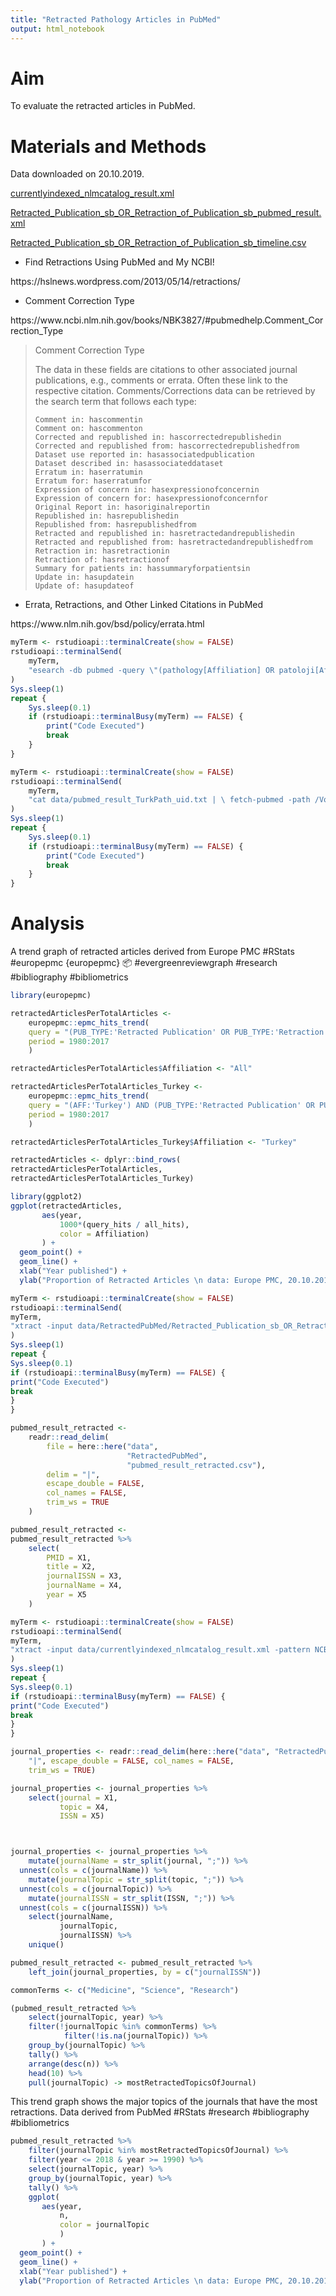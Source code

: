 ```yaml
---
title: "Retracted Pathology Articles in PubMed"
output: html_notebook
---
```


# Aim

To evaluate the retracted articles in PubMed.



# Materials and Methods

Data downloaded on 20.10.2019.

[currentlyindexed_nlmcatalog_result.xml](https://www.ncbi.nlm.nih.gov/portal/utils/file_backend.cgi?Db=nlmcatalog&HistoryId=NCID_1_12059143_130.14.18.48_5555_1571596396_818866540_0MetA0_S_HStore&QueryKey=1&Sort=PubDate&Filter=all&CompleteResultCount=5244&Mode=file&View=xml&p$l=Email&portalSnapshot=%2Fprojects%2Fentrez%2Fpubmed%2FPubMedGroup@1.146&BaseUrl=&PortName=live&RootTag=NLMCatalogRecordSet&DocType=NLMCatalogRecordSet%20PUBLIC%20%22-%2F%2FNLM%2F%2FDTD%20NLMCatalogRecordSet,%201st%20June%202017%2F%2FEN%22%20%22https://www.nlm.nih.gov/databases/dtd/nlmcatalogrecordset_170601.dtd%22&FileName=&ContentType=xml)


[Retracted_Publication_sb_OR_Retraction_of_Publication_sb_pubmed_result.xml](https://www.ncbi.nlm.nih.gov/portal/utils/file_backend.cgi?Db=pubmed&HistoryId=NCID_1_12059143_130.14.18.48_5555_1571596396_818866540_0MetA0_S_HStore&QueryKey=18&Sort=&Filter=all&CompleteResultCount=14043&Mode=file&View=xml&p$l=Email&portalSnapshot=%2Fprojects%2Fentrez%2Fpubmed%2FPubMedGroup@1.146&BaseUrl=&PortName=live&RootTag=PubmedArticleSet&DocType=PubmedArticleSet%20PUBLIC%20%22-%2F%2FNLM%2F%2FDTD%20PubMedArticle,%201st%20January%202019%2F%2FEN%22%20%22https://dtd.nlm.nih.gov/ncbi/pubmed/out/pubmed_190101.dtd%22&FileName=&ContentType=xml)


[Retracted_Publication_sb_OR_Retraction_of_Publication_sb_timeline.csv](https://www.ncbi.nlm.nih.gov/pubmed?p$l=Email&Mode=download&term=Retracted%20Publication[sb]%20OR%20Retraction%20of%20Publication[sb]&dlid=timeline&filename=timeline.csv&bbid=&p$debugoutput=off)



- Find Retractions Using PubMed and My NCBI!

https://hslnews.wordpress.com/2013/05/14/retractions/

- Comment Correction Type

https://www.ncbi.nlm.nih.gov/books/NBK3827/#pubmedhelp.Comment_Correction_Type



> Comment Correction Type
> 
> The data in these fields are citations to other associated journal publications, e.g., comments or errata. Often these link to the respective citation. Comments/Corrections data can be retrieved by the search term that follows each type:
> 
>     Comment in: hascommentin
>     Comment on: hascommenton
>     Corrected and republished in: hascorrectedrepublishedin
>     Corrected and republished from: hascorrectedrepublishedfrom
>     Dataset use reported in: hasassociatedpublication
>     Dataset described in: hasassociateddataset
>     Erratum in: haserratumin
>     Erratum for: haserratumfor
>     Expression of concern in: hasexpressionofconcernin
>     Expression of concern for: hasexpressionofconcernfor
>     Original Report in: hasoriginalreportin
>     Republished in: hasrepublishedin
>     Republished from: hasrepublishedfrom
>     Retracted and republished in: hasretractedandrepublishedin
>     Retracted and republished from: hasretractedandrepublishedfrom
>     Retraction in: hasretractionin
>     Retraction of: hasretractionof
>     Summary for patients in: hassummaryforpatientsin
>     Update in: hasupdatein
>     Update of: hasupdateof
> 

- Errata, Retractions, and Other Linked Citations in PubMed

https://www.nlm.nih.gov/bsd/policy/errata.html


<!-- Not used -->
<!-- ## Data retriveal from PubMed using EDirect  -->

<!-- Article PMID downloaded as `txt`. -->

```r
myTerm <- rstudioapi::terminalCreate(show = FALSE)
rstudioapi::terminalSend(
    myTerm,
    "esearch -db pubmed -query \"(pathology[Affiliation] OR patoloji[Affiliation]) AND (Turkey[Affiliation] OR Türkiye[Affiliation])\" -datetype PDAT -mindate 1800 -maxdate 3000 | \ efetch -format uid > data/pubmed_result_TurkPath_uid.txt \n"
)
Sys.sleep(1)
repeat {
    Sys.sleep(0.1)
    if (rstudioapi::terminalBusy(myTerm) == FALSE) {
        print("Code Executed")
        break
    }
}
```



```r
myTerm <- rstudioapi::terminalCreate(show = FALSE)
rstudioapi::terminalSend(
    myTerm,
    "cat data/pubmed_result_TurkPath_uid.txt | \ fetch-pubmed -path /Volumes/Agu2018/PubMed > data/pubmed_result_TurkPath.xml \n"
)
Sys.sleep(1)
repeat {
    Sys.sleep(0.1)
    if (rstudioapi::terminalBusy(myTerm) == FALSE) {
        print("Code Executed")
        break
    }
}
```



# Analysis


A trend graph of retracted articles derived from Europe PMC #RStats #europepmc {europepmc} 📦 #evergreenreviewgraph #research #bibliography #bibliometrics



```r
library(europepmc)
```


```r
retractedArticlesPerTotalArticles <- 
    europepmc::epmc_hits_trend(
    query = "(PUB_TYPE:'Retracted Publication' OR PUB_TYPE:'Retraction of Publication')",
    period = 1980:2017
    )

retractedArticlesPerTotalArticles$Affiliation <- "All"

retractedArticlesPerTotalArticles_Turkey <- 
    europepmc::epmc_hits_trend(
    query = "(AFF:'Turkey') AND (PUB_TYPE:'Retracted Publication' OR PUB_TYPE:'Retraction of Publication')",
    period = 1980:2017
    )

retractedArticlesPerTotalArticles_Turkey$Affiliation <- "Turkey"

retractedArticles <- dplyr::bind_rows(
retractedArticlesPerTotalArticles,
retractedArticlesPerTotalArticles_Turkey)

```



```r
library(ggplot2)
ggplot(retractedArticles, 
       aes(year, 
           1000*(query_hits / all_hits),
           color = Affiliation)
       ) + 
  geom_point() + 
  geom_line() +
  xlab("Year published") + 
  ylab("Proportion of Retracted Articles \n data: Europe PMC, 20.10.2019 \n 1000x")
```












```r
myTerm <- rstudioapi::terminalCreate(show = FALSE)
rstudioapi::terminalSend(
myTerm,
"xtract -input data/RetractedPubMed/Retracted_Publication_sb_OR_Retraction_of_Publication_sb_pubmed_result.xml -pattern PubmedArticle -tab \"|\" -sep \";\" -def \"NA\" -element MedlineCitation/PMID ArticleTitle Journal/ISSN ISOAbbreviation PubDate/Year > data/RetractedPubMed/pubmed_result_retracted.csv \n"
)
Sys.sleep(1)
repeat {
Sys.sleep(0.1)
if (rstudioapi::terminalBusy(myTerm) == FALSE) {
print("Code Executed")
break
}
}
```



```r
pubmed_result_retracted <-
    readr::read_delim(
        file = here::here("data",
                          "RetractedPubMed",
                          "pubmed_result_retracted.csv"),
        delim = "|",
        escape_double = FALSE,
        col_names = FALSE,
        trim_ws = TRUE
    )

pubmed_result_retracted <- 
pubmed_result_retracted %>%
    select(
        PMID = X1,
        title = X2,
        journalISSN = X3, 
        journalName = X4,
        year = X5
    )
```






```r
myTerm <- rstudioapi::terminalCreate(show = FALSE)
rstudioapi::terminalSend(
myTerm,
"xtract -input data/currentlyindexed_nlmcatalog_result.xml -pattern NCBICatalogRecord -tab \"|\" -sep \";\" -def \"NA\" -element MedlineTA TitleAlternate BroadJournalHeadingList MeshHeading/DescriptorName ISSN > data/RetractedPubMed/journal_properties.csv \n"
)
Sys.sleep(1)
repeat {
Sys.sleep(0.1)
if (rstudioapi::terminalBusy(myTerm) == FALSE) {
print("Code Executed")
break
}
}
```


```r
journal_properties <- readr::read_delim(here::here("data", "RetractedPubMed" , "journal_properties.csv"), 
    "|", escape_double = FALSE, col_names = FALSE, 
    trim_ws = TRUE)

journal_properties <- journal_properties %>% 
    select(journal = X1,
           topic = X4,
           ISSN = X5)



journal_properties <- journal_properties %>% 
    mutate(journalName = str_split(journal, ";")) %>%
  unnest(cols = c(journalName)) %>% 
    mutate(journalTopic = str_split(topic, ";")) %>%
  unnest(cols = c(journalTopic)) %>% 
    mutate(journalISSN = str_split(ISSN, ";")) %>%
  unnest(cols = c(journalISSN)) %>% 
    select(journalName,
           journalTopic,
           journalISSN) %>% 
    unique()

```



```r
pubmed_result_retracted <- pubmed_result_retracted %>% 
    left_join(journal_properties, by = c("journalISSN"))
```


```r
commonTerms <- c("Medicine", "Science", "Research")

(pubmed_result_retracted %>% 
    select(journalTopic, year) %>% 
    filter(!journalTopic %in% commonTerms) %>% 
            filter(!is.na(journalTopic)) %>% 
    group_by(journalTopic) %>% 
    tally() %>% 
    arrange(desc(n)) %>% 
    head(10) %>% 
    pull(journalTopic) -> mostRetractedTopicsOfJournal)
```




This trend graph shows the major topics of the journals that have the most retractions. Data derived from PubMed #RStats  #research #bibliography #bibliometrics


```r
pubmed_result_retracted %>% 
    filter(journalTopic %in% mostRetractedTopicsOfJournal) %>% 
    filter(year <= 2018 & year >= 1990) %>% 
    select(journalTopic, year) %>% 
    group_by(journalTopic, year) %>% 
    tally() %>% 
    ggplot( 
       aes(year, 
           n,
           color = journalTopic
           )
       ) + 
  geom_point() + 
  geom_line() +
  xlab("Year published") + 
  ylab("Proportion of Retracted Articles \n data: Europe PMC, 20.10.2019")
```









